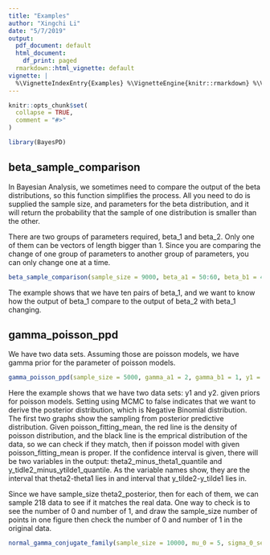 ```yaml
---
title: "Examples"
author: "Xingchi Li"
date: "5/7/2019"
output:
  pdf_document: default
  html_document:
    df_print: paged
  rmarkdown::html_vignette: default
vignette: |
  %\VignetteIndexEntry{Examples} %\VignetteEngine{knitr::rmarkdown} %\VignetteEncoding{UTF-8}
---
```


```r
knitr::opts_chunk$set(
  collapse = TRUE,
  comment = "#>"
)
```

```r
library(BayesPD)
```

## beta_sample_comparison

In Bayesian Analysis, we sometimes need to compare the output of the beta distributions, so this function simplifies the process. All you need to do is supplied the sample size, and parameters for the beta distribution, and it will return the probability that the sample of one distribution is smaller than the other.

There are two groups of parameters required, beta_1 and beta_2. Only one of them can be vectors of length bigger than 1. Since you are comparing the change of one group of parameters to another group of parameters, you can only change one at a time.

```r
beta_sample_comparison(sample_size = 9000, beta_a1 = 50:60, beta_b1 = 40:50, beta_a2 = 31, beta_b2 = 21, plot = TRUE)
```

The example shows that we have ten pairs of beta_1, and we want to know how the output of beta_1 compare to the output of beta_2 with beta_1 changing.

## gamma_poisson_ppd

We have two data sets. Assuming those are poisson models, we have gamma prior for the parameter of poisson models.

```r
gamma_poisson_ppd(sample_size = 5000, gamma_a1 = 2, gamma_b1 = 1, y1 = c(1,0,0,1,2,2,1,5,2,0,0,0,0,0,0,1,1,1,0,0,0,1,1,2,1,3,2,0,0,3,0,0,0,2,1,0,2,1,0,0,1,3,0,1,1,0,2,0,0,2,2,1,3,0,0,0,1,1), gamma_a2 = 2, gamma_b2 = 1, y2 = c(2,2,1,1,2,2,1,2,1,0,2,1,1,2,0,2,2,0,2,1,0,0,3,6,1,6,4,0,3,2,0,1,0,0,0,3,0,0,0,0,0,1,0,4,2,1,0,0,1,0,3,2,5,0,1,1,2,1,2,1,2,0,0,0,2,1,0,2,0,2,4,1,1,1,2,0,1,1,1,1,0,2,3,2,0,2,1,3,1,3,2,2,3,2,0,0,0,1,0,0,0,1,2,0,3,3,0,1,2,2,2,0,6,0,0,0,2,0,1,1,1,3,3,2,1,1,0,1,0,0,2,0,2,0,1,0,2,0,0,2,2,4,1,2,3,2,0,0,0,1,0,0,1,5,2,1,3,2,0,2,1,1,3,0,5,0,0,2,4,3,4,0,0,0,0,0,0,2,2,0,0,2,0,0,1,1,0,2,1,3,3,2,2,0,0,2,3,2,4,3,3,4,0,3,0,1,0,1,2,3,4,1,2,6,2,1,2,2), confidence_interval = c(0.025, 0.975), using_MCMC = FALSE, poisson_fitting_mean = 1.4)
```

Here the example shows that we have two data sets: y1 and y2. given priors for poisson models. Setting using MCMC to false indicates that we want to derive the posterior distribution, which is Negative Binomial distribution. The first two graphs show the sampling from posterior predictive distribution. Given poisson_fitting_mean, the red line is the density of poisson distribution, and the black line is the emprical distribution of the data, so we can check if they match, then if poisson model with given poisson_fitting_mean is proper. If the confidence interval is given, there will be two variables in the output: theta2_minus_theta1_quantile and y_tidle2_minus_ytilde1_quantile. As the variable names show, they are the interval that theta2-theta1 lies in and interval that y_tilde2-y_tilde1 lies in.

Since we have sample_size theta2_posterior, then for each of them, we can sample 218 data to see if it matches the real data. One way to check is to see the number of 0 and number of 1, and draw the sample_size number of points in one figure then check the number of 0 and number of 1 in the original data.

```r
normal_gamma_conjugate_family(sample_size = 10000, mu_0 = 5, sigma_0_sequare = 4, kappa_0 = 1, nu_0 = 2, y.1 = c(2.11,9.75,13.88,11.3,8.93,15.66,16.38,4.54,8.86,11.94,12.47,11.11,11.65,14.53,9.61,7.38,3.34,9.06,9.45,5.98,7.44,8.5,1.55,11.45,9.73), y.2 = c(0.29,1.13,6.52,11.72,6.54,5.63,14.59,11.74,9.12,9.43,10.64,12.28,9.5,0.63,15.35,5.31,8.49,3.04,3.77,6.22,2.14,6.58,1.11), y.3 = c(4.33,7.77,4.15,5.64,7.69,5.04,10.01,13.43,13.63,9.9,5.72,5.16,4.33,12.9,11.27,6.05,0.95,6.02,12.22,12.85), confidence_interval = c(0.025, 0.975))
```
